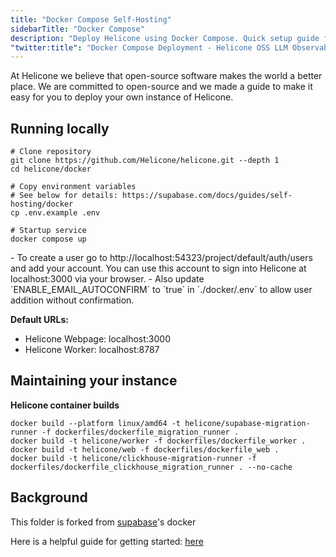 ```yaml
---
title: "Docker Compose Self-Hosting"
sidebarTitle: "Docker Compose"
description: "Deploy Helicone using Docker Compose. Quick setup guide for running a containerized instance of the LLM observability platform on your local machine or server."
"twitter:title": "Docker Compose Deployment - Helicone OSS LLM Observability"
---
```


At Helicone we believe that open-source software makes the world a better place. We are committed to open-source and we made a guide to make it easy for you to deploy your own instance of Helicone.

## Running locally

```
# Clone repository
git clone https://github.com/Helicone/helicone.git --depth 1
cd helicone/docker

# Copy environment variables
# See below for details: https://supabase.com/docs/guides/self-hosting/docker
cp .env.example .env

# Startup service
docker compose up
```

<Note>
  - To create a user go to http://localhost:54323/project/default/auth/users and
  add your account. You can use this account to sign into Helicone at
  localhost:3000 via your browser.
  - Also update `ENABLE_EMAIL_AUTOCONFIRM` to `true` in `./docker/.env` to allow user addition without confirmation.
</Note>

**Default URLs:**

- Helicone Webpage: localhost:3000
- Helicone Worker: localhost:8787

## Maintaining your instance

**Helicone container builds**

```
docker build --platform linux/amd64 -t helicone/supabase-migration-runner -f dockerfiles/dockerfile_migration_runner .
docker build -t helicone/worker -f dockerfiles/dockerfile_worker .
docker build -t helicone/web -f dockerfiles/dockerfile_web .
docker build -t helicone/clickhouse-migration-runner -f dockerfiles/dockerfile_clickhouse_migration_runner . --no-cache
```

## Background

This folder is forked from [supabase](https://github.com/supabase/supabase/tree/master/docker)'s docker

Here is a helpful guide for getting started: [here](https://supabase.com/docs/guides/self-hosting/docker)
